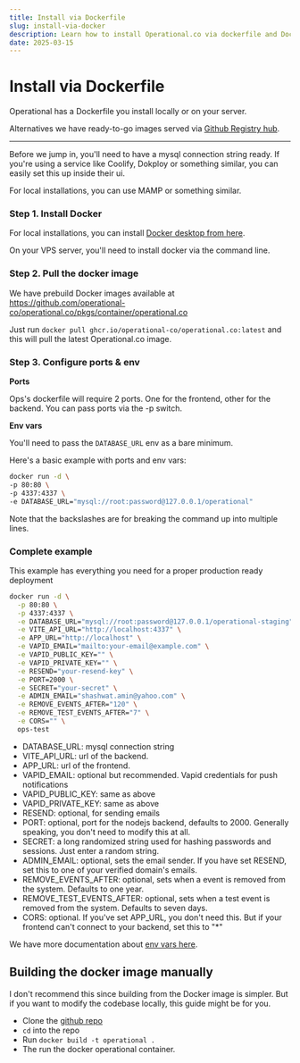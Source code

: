 ```yaml
---
title: Install via Dockerfile
slug: install-via-docker
description: Learn how to install Operational.co via dockerfile and Docker image
date: 2025-03-15
---
```




# Install via Dockerfile

Operational has a Dockerfile you install locally or on your server.

Alternatives we have ready-to-go images served via [Github Registry hub](https://github.com/operational-co/operational.co/pkgs/container/operational.co).

---

Before we jump in, you'll need to have a mysql connection string ready. If you're using a service like Coolify, Dokploy or something similar, you can easily set this up inside their ui.

For local installations, you can use MAMP or something similar.

### Step 1. Install Docker

For local installations, you can install [Docker desktop from here](https://docs.docker.com/desktop/setup/install/windows-install/).

On your VPS server, you'll need to install docker via the command line.

### Step 2. Pull the docker image

We have prebuild Docker images available at https://github.com/operational-co/operational.co/pkgs/container/operational.co

Just run `docker pull ghcr.io/operational-co/operational.co:latest` and this will pull the latest Operational.co image.

### Step 3. Configure ports & env

**Ports** 

Ops's dockerfile will require 2 ports. One for the frontend, other for the backend. You can pass ports via the -p switch.

**Env vars**

You'll need to pass the `DATABASE_URL` env as a bare minimum.

Here's a basic example with ports and env vars:

```bash
docker run -d \
-p 80:80 \
-p 4337:4337 \
-e DATABASE_URL="mysql://root:password@127.0.0.1/operational"
```

Note that the backslashes are for breaking the command up into multiple lines.

### Complete example

This example has everything you need for a proper production ready deployment

```bash
docker run -d \
  -p 80:80 \
  -p 4337:4337 \
  -e DATABASE_URL="mysql://root:password@127.0.0.1/operational-staging" \
  -e VITE_API_URL="http://localhost:4337" \
  -e APP_URL="http://localhost" \
  -e VAPID_EMAIL="mailto:your-email@example.com" \
  -e VAPID_PUBLIC_KEY="" \
  -e VAPID_PRIVATE_KEY="" \
  -e RESEND="your-resend-key" \
  -e PORT=2000 \
  -e SECRET="your-secret" \
  -e ADMIN_EMAIL="shashwat.amin@yahoo.com" \
  -e REMOVE_EVENTS_AFTER="120" \
  -e REMOVE_TEST_EVENTS_AFTER="7" \
  -e CORS="" \
  ops-test
```

- DATABASE_URL: mysql connection string
- VITE_API_URL: url of the backend.
- APP_URL: url of the frontend.
- VAPID_EMAIL: optional but recommended. Vapid credentials for push notifications
- VAPID_PUBLIC_KEY: same as above
- VAPID_PRIVATE_KEY: same as above
- RESEND: optional, for sending emails
- PORT: optional, port for the nodejs backend, defaults to 2000. Generally speaking, you don't need to modify this at all.
- SECRET: a long randomized string used for hashing passwords and sessions. Just enter a random string.
- ADMIN_EMAIL: optional, sets the email sender. If you have set RESEND, set this to one of your verified domain's emails.
- REMOVE_EVENTS_AFTER: optional, sets when a event is removed from the system. Defaults to one year.
- REMOVE_TEST_EVENTS_AFTER: optional, sets when a test event is removed from the system. Defaults to seven days.
- CORS: optional. If you've set APP_URL, you don't need this. But if your frontend can't connect to your backend, set this to "\*"

We have more documentation about [env vars here](/selfhosted/setup-env).

## Building the docker image manually

I don't recommend this since building from the Docker image is simpler. But if you want to modify the codebase locally, this guide might be for you.

- Clone the [github repo](https://github.com/operational-co/operational.co)
- `cd` into the repo
- Run `docker build -t operational .`
- The run the docker operational container.
